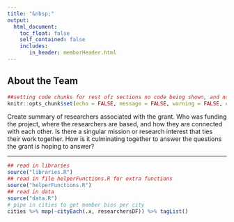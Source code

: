 ```yaml
---
title: "&nbsp;"
output:
  html_document:
    toc_float: false
    self_contained: false
    includes:
       in_header: memberHeader.html
---
```



## About the Team

```r
##setting code chunks for rest ofz sections no code being shown, and no messages.
knitr::opts_chunk$set(echo = FALSE, message = FALSE, warning = FALSE, error = FALSE )
```

Create summary of researchers associated with the grant. Who was funding the project, where the
researchers are based, and how they are connected with each other. Is there a singular 
mission or research interest that ties their work together. How is it culminating together
to answer the questions the grant is hoping to answer?

***

```r
## read in libraries
source("libraries.R")
## read in file helperFunctions.R for extra functions
source("helperFunctions.R")
## read in data
source("data.R")
# pipe in cities to get member bios per city
cities %>% map(~cityEach(.x, researchersDF)) %>% tagList()
```
